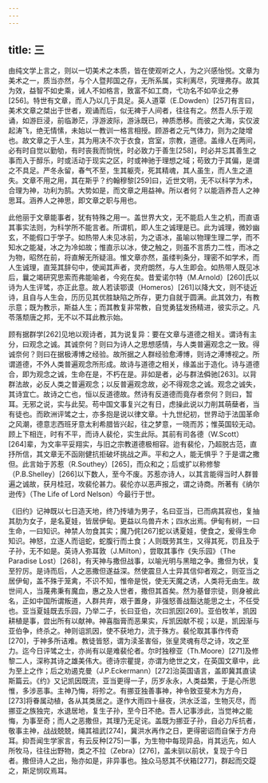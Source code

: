 ```yaml
---
---
---
```

title: 三
---



由纯文学上言之，则以一切美术之本质，皆在使观听之人，为之兴感怡悦。文章为美术之一，质当亦然，与个人暨邦国之存，无所系属，实利离尽，究理弗存。故其为效，益智不如史乘，诫人不如格言，致富不如工商，弋功名不如卒业之券[256]。特世有文章，而人乃以几于具足。英人道覃（E.Dowden）[257]有言曰，美术文章之桀出于世者，观诵而后，似无裨于人间者，往往有之。然吾人乐于观诵，如游巨浸，前临渺茫，浮游波际，游泳既已，神质悉移。而彼之大海，实仅波起涛飞，绝无情愫，未始以一教训一格言相授。顾游者之元气体力，则为之陡增也。故文章之于人生，其为用决不次于衣食，宫室，宗教，道德。盖缘人在两间，必有时自觉以勤劬，有时丧我而惝恍，时必致力于善生[258]，时必并忘其善生之事而入于醇乐，时或活动于现实之区，时或神驰于理想之域；苟致力于其偏，是谓之不具足。严冬永留，春气不至，生其躯壳，死其精魂，其人虽生，而人生之道失。文章不用之用，其在斯乎？约翰穆黎[259]曰，近世文明，无不以科学为术，合理为神，功利为鹄。大势如是，而文章之用益神。所以者何？以能涵养吾人之神思耳。涵养人之神思，即文章之职与用也。

此他丽于文章能事者，犹有特殊之用一。盖世界大文，无不能启人生之机，而直语其事实法则，为科学所不能言者。所谓机，即人生之诚理是已。此为诚理，微妙幽玄，不能假口于学子。如热带人未见冰前，为之语冰，虽喻以物理生理二学，而不知水之能凝，冰之为冷如故；惟直示以冰，使之触之，则虽不言质力二性，而冰之为物，昭然在前，将直解无所疑沮。惟文章亦然，虽缕判条分，理密不如学术，而人生诚理，直笼其辞句中，使闻其声者，灵府朗然，与人生即会。如热带人既见冰后，曩之竭研究思索而弗能喻者，今宛在矣。昔爱诺尔特（M.Arnold）[260]氏以诗为人生评骘，亦正此意。故人若读鄂谟（Homeros）[261]以降大文，则不徒近诗，且自与人生会，历历见其优胜缺陷之所存，更力自就于圆满。此其效力，有教示意；既为教示，斯益人生；而其教复非常教，自觉勇猛发扬精进，彼实示之。凡苓落颓唐之邦，无不以不耳此教示始。

顾有据群学[262]见地以观诗者，其为说复异：要在文章与道德之相关。谓诗有主分，曰观念之诚。其诚奈何？则曰为诗人之思想感情，与人类普遍观念之一致。得诚奈何？则曰在据极溥博之经验。故所据之人群经验愈溥博，则诗之溥博视之。所谓道德，不外人类普遍观念所形成。故诗与道德之相关，缘盖出于造化。诗与道德合，即为观念之诚，生命在是，不朽在是。非如是者，必与群法僢驰[263]。以背群法故，必反人类之普遍观念；以反普遍观念故，必不得观念之诚。观念之诚失，其诗宜亡。故诗之亡也，恒以反道德故。然诗有反道德而竟存者奈何？则曰，暂耳。无邪之说，实与此契。苟中国文事复兴之有日，虑操此说以力削其萌蘖者，当有徒也。而欧洲评骘之士，亦多抱是说以律文章。十九世纪初，世界动于法国革命之风潮，德意志西班牙意太利希腊皆兴起，往之梦意，一晓而苏；惟英国较无动。顾上下相迕，时有不平，而诗人裴伦，实生此际。其前有司各德（W.Scott）[264]辈，为文率平妥翔实，与旧之宗教道德极相容。迨有裴伦，乃超脱古范，直抒所信，其文章无不函刚健抗拒破坏挑战之声。平和之人，能无惧乎？于是谓之撒但。此言始于苏惹（R.Southey）[265]，而众和之；后或扩以称修黎（P.B.Shelley）[266]以下数人，至今不废。苏惹亦诗人，以其言能得当时人群普遍之诚故，获月桂冠，攻裴伦甚力。裴伦亦以恶声报之，谓之诗商。所著有《纳尔逊传》（The Life of Lord Nelson）今最行于世。

《旧约》记神既以七日造天地，终乃抟埴为男子，名曰亚当，已而病其寂也，复抽其肋为女子，是名夏娃，皆居伊甸。更益以鸟兽卉木；四水出焉。伊甸有树，一曰生命，一曰知识。神禁人勿食其实；魔乃侂[267]蛇以诱夏娃，使食之，爰得生命知识。神怒，立逐人而诅蛇，蛇腹行而土食；人则既劳其生，又得其死，罚且及于子孙，无不如是。英诗人弥耳敦（J.Milton），尝取其事作《失乐园》（The Paradise Lost）[268]，有天神与撒但战事，以喻光明与黑暗之争。撒但为状，复至狞厉。是诗而后，人之恶撒但遂益深。然使震旦人士异其信仰者观之，则亚当之居伊甸，盖不殊于笼禽，不识不知，惟帝是悦，使无天魔之诱，人类将无由生。故世间人，当蔑弗秉有魔血，惠之及人世者，撒但其首矣。然为基督宗徒，则身被此名，正如中国所谓叛道，人群共弃，艰于置身，非强怒善战豁达能思之士，不任受也。亚当夏娃既去乐园，乃举二子，长曰亚伯，次曰凯因[269]。亚伯牧羊，凯因耕植是事，尝出所有以献神。神喜脂膏而恶果实，斥凯因献不视；以是，凯因渐与亚伯争，终杀之。神则诅凯因，使不获地力，流于殊方。裴伦取其事作传奇[270]，于神多所诘难。教徒皆怒，谓为渎圣害俗，张皇灵魂有尽之诗，攻之至力。迄今日评骘之士，亦尚有以是难裴伦者。尔时独穆亚（Th.Moore）[271]及修黎二人，深称其诗之雄美伟大。德诗宗瞿提，亦谓为绝世之文，在英国文章中，此为至上之作；后之劝遏克曼（J.P.Eckermann）[272]治英国语言，盖即冀其直读斯篇云。《约》又记凯因既流，亚当更得一子，历岁永永，人类益繁，于是心所思惟，多涉恶事。主神乃悔，将殄之。有挪亚独善事神，神令致亚斐木为方舟，[273]将眷属动植，各从其类居之。遂作大雨四十昼夜，洪水泛滥，生物灭尽，而挪亚之族独完，水退居地，复生子孙，至今日不绝。吾人记事涉此，当觉神之能悔，为事至奇；而人之恶撒但，其理乃无足诧。盖既为挪亚子孙，自必力斥抗者，敬事主神，战战兢兢，绳其祖武[274]，冀洪水再作之日，更得密诏而自保于方舟耳。抑吾闻生学家言，有云反种[275]一事，为生物中每现异品，肖其远先，如人所牧马，往往出野物，类之不拉（Zebra）[276]，盖未驯以前状，复现于今日者。撒但诗人之出，殆亦如是，非异事也。独众马怒其不伏箱[277]，群起而交踶之，斯足悯叹焉耳。